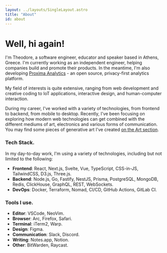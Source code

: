 ```yaml
---
layout: ../layouts/SingleLayout.astro
title: "About"
id: about
---
```


# Well, hi again!

I'm Theodore, a software engineer, educator and speaker based in Athens, Greece. 
I'm currently working as an independent engineer, helping companies build and promote their products. In the meantime, I'm also developing [Proxima Analytics](https://proxima.so) - an open source, privacy-first analytics platform.

My field of interests is quite extensive, ranging from web development and creative coding to IoT applications, interactive design, and human-computer interaction.

During my career, I've worked with a variety of technologies, from frontend to backend, from mobile to desktop. Recently, I've been focusing on exploring how modern web technologies can get combined with the different mediums of art, electronics and various forms of communication.
You may find some pieces of generative art I've created [on the Art section](/art).

### Tech Stack.
In my day-to-day work, I'm using a variety of technologies, including but not limited to the following:

- **Frontend**: React, Next.js, Svelte, Vue, TypeScript, CSS-in-JS, TailwindCSS, D3.js, Three.js.
- **Backend**: Node.js, Go, Fastify, NestJS, Prisma, PostgreSQL, MongoDB, Redis, ClickHouse, GraphQL, REST, WebSockets.
- **DevOps**: Docker, Terraform, Nomad, CI/CD, GitHub Actions, GitLab CI.

### Tools I use.
- **Editor**: VSCode, NeoVim.
- **Browser**: Arc, Firefox, Safari.
- **Terminal**: iTerm2, Warp.
- **Design**: Figma.
- **Communication**: Slack, Discord.
- **Writing**: Notes.app, Notion.
- **Other**: BitWarden, Raycast.
